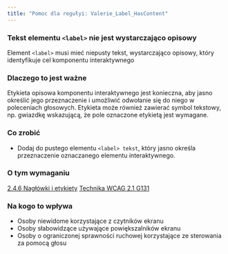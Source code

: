 ```yaml
---
title: "Pomoc dla regułyi: Valerie_Label_HasContent"
---
```


<div className="toolHelp">
<Row>
<Column colLg={16} colMd={8} colSm={4} className="toolHead">

### Tekst elementu `<label>` nie jest wystarczająco opisowy

<div id="locLevel"></div>

Element `<label>` musi mieć niepusty tekst, wystarczająco opisowy, który identyfikuje cel komponentu interaktywnego

</Column>
</Row>
<Row>
<Column colLg={11} colMd={5} colSm={4} className="toolMain">

### Dlaczego to jest ważne

Etykieta opisowa komponentu interaktywnego jest konieczna, aby jasno określić jego przeznaczenie i umożliwić odwołanie się do niego w poleceniach głosowych. Etykieta może również zawierać symbol tekstowy, np. gwiazdkę wskazującą, że pole oznaczone etykietą jest wymagane.

<div id="locSnippet"></div>

### Co zrobić

* Dodaj do pustego elementu `<label> tekst`, który jasno określa przeznaczenie oznaczanego elementu interaktywnego.

</Column>
<Column colLg={5} colMd={3} colSm={4} className="toolLeft">

### O tym wymaganiu

[2.4.6 Nagłówki i etykiety](https://www.ibm.com/able/guidelines/ci162/headings_and_labels.html)
[Technika WCAG 2.1 G131](https://www.w3.org/WAI/WCAG21/Techniques/general/G131)

### Na kogo to wpływa

* Osoby niewidome korzystające z czytników ekranu
* Osoby słabowidzące używające powiększalników ekranu
* Osoby o ograniczonej sprawności ruchowej korzystające ze sterowania za pomocą głosu

</Column>
</Row>
</div>
